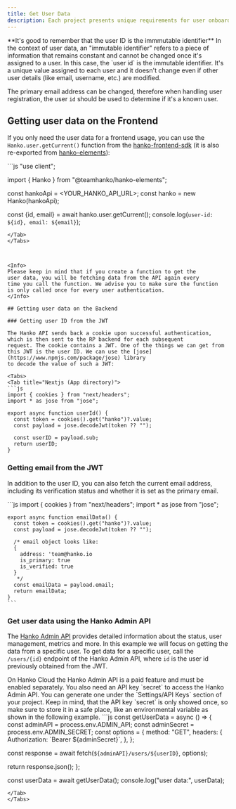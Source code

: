 ```yaml
---
title: Get User Data
description: Each project presents unique requirements for user onboarding. In this guide you'll learn to get user data from Hanko.
---
```


<Info>
**It's good to remember that the user ID is the immmutable identifier**

<Accordion title="But what is an immutable identifier? 🤔">
    In the context of user data, an "immutable identifier" refers to a piece of information that remains constant and cannot be changed once it's assigned to a user. In this case, the `user id` is the immutable identifier. It's a unique value assigned to each user and it doesn't change even if other user details (like email, username, etc.) are modified.
</Accordion>

The primary email address can be changed, therefore when handling user registration, the user `id` should be used to
determine if it's a known user.
</Info>

## Getting user data on the Frontend

If you only need the user data for a frontend usage, you can use the `Hanko.user.getCurrent()` function from the
[hanko-frontend-sdk](https://www.npmjs.com/package/@teamhanko/hanko-frontend-sdk) (it is also re-exported from
[hanko-elements](https://www.npmjs.com/package/@teamhanko/hanko-elements)):

<Tabs>
<Tab title="Nextjs (App directory)">
```js
"use client";

import { Hanko } from "@teamhanko/hanko-elements";

const hankoApi = <YOUR_HANKO_API_URL>;
const hanko = new Hanko(hankoApi);

const {id, email} = await hanko.user.getCurrent();
console.log(`user-id: ${id}, email: ${email}`);
```
</Tab>
</Tabs>



<Info>
Please keep in mind that if you create a function to get the
user data, you will be fetching data from the API again every
time you call the function. We advise you to make sure the function
is only called once for every user authentication.
</Info>

## Getting user data on the Backend

### Getting user ID from the JWT

The Hanko API sends back a cookie upon successful authentication, which is then sent to the RP backend for each subsequent
request. The cookie contains a JWT. One of the things we can get from this JWT is the user ID. We can use the [jose](https://www.npmjs.com/package/jose) library
to decode the value of such a JWT:

<Tabs>
<Tab title="Nextjs (App directory)">
```js
import { cookies } from "next/headers";
import * as jose from "jose";

export async function userId() {
  const token = cookies().get("hanko")?.value;
  const payload = jose.decodeJwt(token ?? "");

  const userID = payload.sub;
  return userID;
}
```
</Tab>
</Tabs>

### Getting email from the JWT

In addition to the user ID, you can also fetch the current email address, including its verification status and whether it is set as the primary email.

<Tabs>
  <Tab title="Nextjs (App directory)">
    ```js
    import { cookies } from "next/headers";
    import * as jose from "jose";

    export async function emailData() {
      const token = cookies().get("hanko")?.value;
      const payload = jose.decodeJwt(token ?? "");

      /* email object looks like:
      {
        address: 'team@hanko.io
        is_primary: true
        is_verified: true
      }
       */
      const emailData = payload.email;
      return emailData;
    }
    ```
  </Tab>
</Tabs>

### Get user data using the Hanko Admin API

The [Hanko Admin API](/api-reference/admin) provides detailed information about the status, user management, metrics and more. In this example we will focus on
getting the data from a specific user.
To get data for a specific user, call the `/users/{id}` endpoint of the Hanko Admin API, where `id` is the user id previously obtained from the JWT.

<Info>
On Hanko Cloud the Hanko Admin API is a paid feature and must be enabled separately.
You also need an API key `secret` to access the Hanko Admin API. You can generate one under the `Settings/API Keys` section of your project.
Keep in mind, that the API key `secret` is only showed once, so make sure to store it in a safe place, like an environmental variable as shown in the following example.
</Info>


<Tabs>
<Tab title="Nextjs (App directory)">
```js
const getUserData = async () => {
  const adminAPI = process.env.ADMIN_API;
  const adminSecret = process.env.ADMIN_SECRET;
  const options = {
    method: "GET",
    headers: {
      Authorization: `Bearer ${adminSecret}`,
    },
  };

  const response = await fetch(`${adminAPI}/users/${userID}`, options);

  return response.json();
};

const userData = await getUserData();
console.log("user data:", userData);
```
</Tab>
</Tabs>


